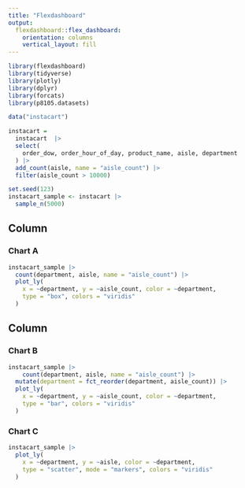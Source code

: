 ```yaml
---
title: "Flexdashboard"
output: 
  flexdashboard::flex_dashboard:
    orientation: columns
    vertical_layout: fill
---
```


```r
library(flexdashboard)
library(tidyverse)
library(plotly)
library(dplyr)
library(forcats)
library(p8105.datasets)
```


```r
data("instacart")

instacart =
  instacart  |> 
  select(
    order_dow, order_hour_of_day, product_name, aisle, department
  ) |> 
  add_count(aisle, name = "aisle_count") |> 
  filter(aisle_count > 10000)

set.seed(123)
instacart_sample <- instacart |> 
  sample_n(5000)
```

Column {data-width=650}
-----------------------------------------------------------------------

### Chart A

```r
instacart_sample |> 
  count(department, aisle, name = "aisle_count") |> 
  plot_ly(
    x = ~department, y = ~aisle_count, color = ~department,
    type = "box", colors = "viridis"
  )
```

Column {data-width=350}
-----------------------------------------------------------------------

### Chart B

```r
instacart_sample |>
    count(department, aisle, name = "aisle_count") |> 
  mutate(department = fct_reorder(department, aisle_count)) |> 
  plot_ly( 
    x = ~department, y = ~aisle_count, color = ~department,
    type = "bar", colors = "viridis"
  )
```

### Chart C

```r
instacart_sample |>
  plot_ly( 
    x = ~department, y = ~aisle, color = ~department,
    type = "scatter", mode = "markers", colors = "viridis"
  )
```

